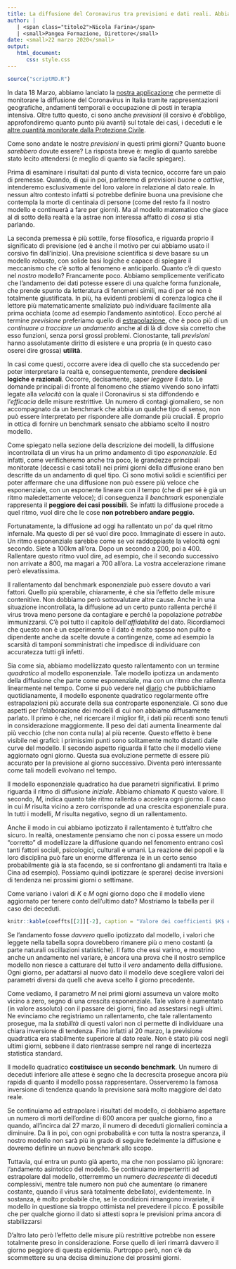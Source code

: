 ```yaml
---
title: La diffusione del Coronavirus tra previsioni e dati reali. Abbiamo superato il picco?<br><small>Probabilmente non del tutto.</small>
author: |
   | <span class="titolo2">Nicola Farina</span>
   | <small>Pangea Formazione, Direttore</small>
date: <small>22 marzo 2020</small>
output: 
   html_document:
      css: style.css
---
```


```r
source("scriptMD.R")
```


In data 18 Marzo, abbiamo lanciato la [nostra applicazione](https://www.pangeadds.eu/demos/CoVid19/) che permette di monitorare la diffusione del Coronavirus in Italia tramite rappresentazioni geografiche, andamenti temporali e occupazione di posti in terapia intensiva. Oltre tutto questo, ci sono anche *previsioni* (il corsivo è d'obbligo, approfondiremo quanto punto più avanti) sul totale dei casi, i deceduti e le [altre quantità monitorate dalla Protezione Civile](https://github.com/pcm-dpc/COVID-19).

Come sono andate le nostre *previsioni* in questi primi giorni? Quanto buone *sarebbero* dovute essere? La risposta breve è: meglio di quanto sarebbe stato lecito attendersi (e meglio di quanto sia facile spiegare).

Prima di esaminare i risultati dal punto di vista tecnico, occorre fare un paio di premesse. Quando, di qui in poi, parleremo di  previsioni *buone* o *cattive*, intenderemo esclusivamente del loro valore in relazione al dato reale. In nessun altro contesto infatti si potrebbe definire buona una previsione che contempla la morte di centinaia di persone (come del resto fa il nostro modello e continuerà a fare per giorni). Ma al modello matematico che giace al di sotto della realtà e la astrae non interessa affatto di *cosa* si stia parlando.

La seconda premessa è più sottile, forse filosofica, e riguarda proprio il significato di previsione (ed è anche il motivo per cui abbiamo usato il corsivo fin dall'inizio). Una previsione scientifica si deve basare su un modello *robusto*, con solide basi logiche e capace di spiegare il meccanismo che c'è sotto al fenomeno e anticiparlo. Quanto c'è di questo nel *nostro* modello? Francamente poco. Abbiamo semplicemente verificato che l'andamento dei dati potesse essere di una qualche forma funzionale, che prende spunto da letteratura di fenomeni simili, ma di per sé non è totalmente giustificata. In più, ha evidenti problemi di corenza logica che il lettore più matematicamente smaliziato può individuare facilmente alla prima occhiata (come ad esempio l'andamento asintotico). Ecco perché al termine *previsione* preferiamo quello di [estrapolazione](https://it.wikipedia.org/wiki/Estrapolazione), che è poco più di un *continuare a tracciare un andamento* anche al di là di dove sia corretto che esso funzioni, senza porsi grossi problemi. Cionostante, tali *previsioni* hanno assolutamente diritto di esistere e una propria (e in questo caso oserei dire grossa) **utilità**. 

In casi come questi, occorre avere idea di quello che sta succedendo per poter interpretare la realtà e, conseguentemente, prendere **decisioni logiche e razionali**. Occorre, decisamente, saper *leggere* il dato. Le domande principali di fronte al fenomeno che stiamo vivendo sono infatti legate alla *velocità* con la quale il Coronavirus si sta diffondendo e l'*efficacia* delle misure restrittive. Un numero di contagi giornaliero, se  non accompagnato da un benchmark che abbia un qualche tipo di senso, non può essere interpretato per rispondere alle domande più cruciali. &Egrave; proprio in ottica di fornire un benchmark sensato che abbiamo scelto il nostro modello.

Come spiegato nella sezione della descrizione dei modelli, la diffusione incontrollata di un virus ha un primo andamento di tipo *esponenziale*. Ed infatti, come verificheremo anche tra poco, le grandezze principali monitorate (decessi e casi totali) nei primi giorni della diffusione erano ben descritte da un andamento di quel tipo. Ci sono motivi solidi e scientifici per poter affermare che una diffusione non può essere più veloce che esponenziale, con un esponente lineare con il tempo (che di per sé è già un ritmo maledettamente veloce); di conseguenza il *benchmark* esponenziale rappresenta il **peggiore dei casi possibili**. Se infatti la diffusione procede a quel ritmo, vuol dire che le cose **non potrebbero andare peggio**.

Fortunatamente, la diffusione ad oggi ha rallentato un po' da quel ritmo infernale. Ma questo di per sé vuol dire poco. Immaginate di essere in auto. Un ritmo esponenziale sarebbe come se voi raddoppiaste la velocità ogni secondo. Siete a 100km all'ora. Dopo un secondo a 200, poi a 400. Rallentare questo ritmo vuol dire, ad esempio, che il secondo successivo non arrivate a 800, ma magari a 700 all'ora. La vostra accelerazione rimane però elevatissima. 

Il rallentamento dal benchmark esponenziale può essere dovuto a vari fattori. Quello più sperabile, chiaramente, è che sia l'effetto delle misure contenitive. Non dobbiamo però sottovalutare altre cause. Anche in una situazione incontrollata, la diffusione ad un certo punto rallenta perché il virus trova meno persone da contagiare e perché la popolazione *potrebbe* immunizzarsi. C'è poi tutto il capitolo dell'*affidabilità* del dato. Ricordiamoci che questo non è un esperimento e il dato è molto spesso non pulito e dipendente anche da scelte dovute a contingenze, come ad esempio la scarsità di tamponi somministrati che impedisce di individuare con accuratezza tutti gli infetti.

Sia come sia, abbiamo modellizzato questo rallentamento con un termine *quadratico* al modello esponenziale. Tale modello ipotizza un andamento della diffusione che parte come esponenziale, ma con un ritmo che rallenta linearmente nel tempo. Come si può vedere nel [diario](./tabReport.html) che pubblichiamo quotidianamente, il modello esponente quadratico regolarmente offre estrapolazioni più accurate della sua controparte esponenziale. Ci sono due aspetti per l'elaborazione dei modelli di cui non abbiamo diffusamente parlato. Il primo è che, nel ricercare il miglior fit, i dati più recenti sono tenuti in considerazione maggiormente. Il peso dei dati aumenta linearmente dal più vecchio (che non conta nulla) al più recente. Questo effetto è bene visibile nei grafici: i primissimi punti sono solitamente molto distanti dalle curve del modello. Il secondo aspetto riguarda il fatto che il modello viene aggiornato ogni giorno. Questa sua evoluzione permette di essere più accurato per la previsione al giorno successivo. Diventa però interessante come tali modelli evolvano nel tempo.

Il modello esponenziale quadratico ha due parametri significativi. Il primo riguarda il ritmo di diffusione *iniziale*. Abbiamo chiamato $K$ questo valore. Il secondo, $M$, indica quanto tale ritmo rallenta o accelera ogni giorno. Il caso in cui $M$ risulta vicino a zero corrisponde ad una crescita esponenziale pura. In tutti i modelli, $M$ risulta negativo, segno di un rallentamento.

Anche il modo in cui abbiamo ipotizzato il rallentamento è tutt'altro che sicuro. In realtà, onestamente pensiamo che non ci possa essere un modo "corretto" di modellizzare la diffusione quando nel fenomento entrano così tanti fattori sociali, psicologici, culturali e umani. La reazione dei popoli e la loro disciplina può fare un enorme differenza (e in un certo senso probabilmente già la sta facendo, se si confrontano gli andamenti tra Italia e Cina ad esempio). Possiamo quindi ipotizzare (e sperare) decise inversioni di tendenza nei prossimi giorni o settimane. 

Come variano i valori di $K$ e $M$ ogni giorno dopo che il modello viene aggiornato per tenere conto dell'ultimo dato? Mostriamo la tabella per il caso dei deceduti. 

 
```r
knitr::kable(coeffts[[2]][-2], caption = "Valore dei coefficienti $K$ e $M$ in funzione dell'aggiornamento del modello")
```

Se l'andamento fosse *davvero* quello ipotizzato dal modello, i valori che leggete nella tabella sopra dovrebbero rimanere più o meno costanti (a parte naturali oscillazioni statistiche). Il fatto che essi varino, e mostrino anche un andamento nel variare, è ancora una prova che il nostro semplice modello non riesce a catturare del tutto il *vero* andamento della diffusione. Ogni giorno, per adattarsi al nuovo dato il modello deve scegliere valori dei parametri diversi da quelli che aveva scelto il giorno precedente.

Come vediamo, il parametro $M$ nei primi giorni assumeva un valore molto vicino a zero, segno di una crescita esponenziale. Tale valore è aumentato (in valore assoluto) con il passare dei giorni, fino ad assestarsi negli ultimi. Ne evinciamo che registriamo un rallentamento, che tale rallentamento prosegue, ma la *stabilità* di questi valori non ci permette di individuare una chiara inversione di tendenza. Fino infatti al 20 marzo, la previsione quadratica era stabilmente superiore al dato reale. Non è stato più così negli ultimi giorni, sebbene il dato rientrasse sempre nel range di incertezza statistica standard. 

Il modello quadratico **costituisce un secondo benchmark**. Un numero di deceduti inferiore alle attese è segno che la decrescita prosegue ancora più rapida di quanto il modello possa rappresentare. Osserveremo la famosa inversione di tendenza quando la previsione sarà molto maggiore del dato reale. 

Se continuiamo ad estrapolare i risultati del modello, ci dobbiamo aspettare un numero di morti dell'ordine di 600 ancora per qualche giorno, fino a quando, all'incirca dal 27 marzo, il numero di deceduti giornalieri comincia a diminuire. Da lì in poi, con ogni probabalità e con tutta la nostra speranza, il nostro modello non sarà più in grado di seguire fedelmente la diffusione e dovremo definire un nuovo benchmark allo scopo. 

Tuttavia, qui entra un punto già aperto, ma che non possiamo più ignorare: l'andamento asintotico del modello. Se continuiamo imperterriti ad estrapolare dal modello, otterremmo un numero *decrescente* di deceduti complessivi, mentre tale numero non può che aumentare (o rimanere costante, quando il virus sarà totalmente debellato), evidentemente. In sostanza, è molto probabile che, se le condizioni rimangono invariate, il modello in questione sia troppo ottimista nel prevedere il picco. &Egrave; possibile che per qualche giorno il dato si attesti sopra le previsioni prima ancora di stabilizzarsi 

D'altro lato però l'effetto delle misure più restrittive potrebbe non essere totalmente preso in considerazione. Forse quello di ieri rimarrà davvero il giorno peggiore di questa epidemia. Purtroppo però, non c'è da scommettere su una decisa diminuzione dei prossimi giorni.





